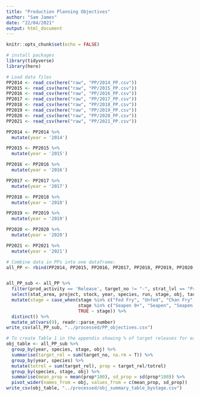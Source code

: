 ```yaml
---
title: "Production Planning Objectives"
author: "Sam James"
date: "22/04/2021"
output: html_document
---
```


```r
knitr::opts_chunk$set(echo = FALSE)
```


```r
# install packages
library(tidyverse)
library(here)

# Load data files
PP2014 <- read_csv(here("raw", "PP/2014_PP.csv"))
PP2015 <- read_csv(here("raw", "PP/2015_PP.csv"))
PP2016 <- read_csv(here("raw", "PP/2016_PP.csv"))
PP2017 <- read_csv(here("raw", "PP/2017_PP.csv"))
PP2018 <- read_csv(here("raw", "PP/2018_PP.csv"))
PP2019 <- read_csv(here("raw", "PP/2019_PP.csv"))
PP2020 <- read_csv(here("raw", "PP/2020_PP.csv"))
PP2021 <- read_csv(here("raw", "PP/2021_PP.csv"))

```


```r
PP2014 <- PP2014 %>%
  mutate(year = '2014')

PP2015 <- PP2015 %>%
  mutate(year = '2015')

PP2016 <- PP2016 %>%
  mutate(year = '2016')

PP2017 <- PP2017 %>%
  mutate(year = '2017')

PP2018 <- PP2018 %>%
  mutate(year = '2018')

PP2019 <- PP2019 %>%
  mutate(year = '2019')

PP2020 <- PP2020 %>%
  mutate(year = '2020')

PP2021 <- PP2021 %>%
  mutate(year = '2021')

# Combine data in PPs into one dataframe:
all_PP <- rbind(PP2014, PP2015, PP2016, PP2017, PP2018, PP2019, PP2020, PP2021) 


all_PP_sub <- all_PP %>%
  filter(prod_activity == 'Release', target_no != "-", strat_lvl == "Primary") %>%
  select(stat_area, project, stock, year, species, run, stage, obj, target_no) %>%
  mutate(stage = case_when(stage %in% c("Fed Fry", "Unfed", "Chan Fry", "Fed Fall", "Nat Emerg") ~ "Fry",
                           stage %in% c("Seapen 0+", "Seapen", "Seapen 1+") ~ "Seapen",
                           TRUE ~ stage)) %>%
  distinct() %>%
  mutate_at(vars(9), readr::parse_number)
write_csv(all_PP_sub, "../processed/PP_objectives.csv")

# To create Table 1 in the appendix showing % of target releases for each objective for each life stage of each species
obj_table <- all_PP_sub %>%
  group_by(year, species, stage, obj) %>%
  summarise(target_rel = sum(target_no, na.rm = T)) %>%
  group_by(year, species) %>%
  mutate(totrel = sum(target_rel), prop = target_rel/totrel)
  group_by(species, stage, obj) %>%
  summarise(mean_prop = mean(prop*100), sd_prop = sd(prop*100)) %>% 
  pivot_wider(names_from = obj, values_from = c(mean_prop, sd_prop)) 
write_csv(obj_table, "../processed/obj_summary_table_bystage.csv")

```

